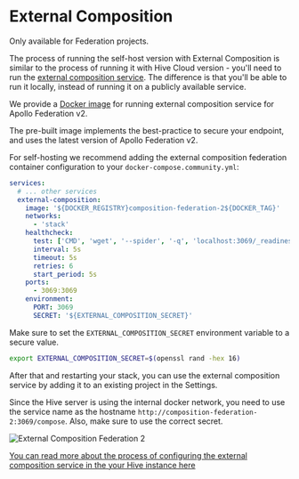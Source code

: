 
# External Composition

<Callout type="warning">Only available for Federation projects.</Callout>

The process of running the self-host version with External Composition is similar to the process of
running it with Hive Cloud version - you'll need to run the
[external composition service](/docs/management/external-schema-composition). The difference is that
you'll be able to run it locally, instead of running it on a publicly available service.

We provide a
[Docker image](https://github.com/kamilkisiela/graphql-hive/pkgs/container/graphql-hive%2Fcomposition-federation-2)
for running external composition service for Apollo Federation v2.

The pre-built image implements the best-practice to secure your endpoint, and uses the latest
version of Apollo Federation v2.

For self-hosting we recommend adding the external composition federation container configuration to
your `docker-compose.community.yml`:

```yaml filename="docker-compose.community.yml"
services:
  # ... other services
  external-composition:
    image: '${DOCKER_REGISTRY}composition-federation-2${DOCKER_TAG}'
    networks:
      - 'stack'
    healthcheck:
      test: ['CMD', 'wget', '--spider', '-q', 'localhost:3069/_readiness']
      interval: 5s
      timeout: 5s
      retries: 6
      start_period: 5s
    ports:
      - 3069:3069
    environment:
      PORT: 3069
      SECRET: '${EXTERNAL_COMPOSITION_SECRET}'
```

Make sure to set the `EXTERNAL_COMPOSITION_SECRET` environment variable to a secure value.

```bash filename="Secure external composition secret example"
export EXTERNAL_COMPOSITION_SECRET=$(openssl rand -hex 16)
```

After that and restarting your stack, you can use the external composition service by adding it to
an existing project in the Settings.

Since the Hive server is using the internal docker network, you need to use the service name as the
hostname `http://composition-federation-2:3069/compose`. Also, make sure to use the correct secret.

![External Composition Federation 2](/docs/pages/self-hosting/federation-2/external-composition-config.png)

[You can read more about the process of configuring the external composition service in the your Hive instance here](/docs/management/external-schema-composition#connect-to-hive)
